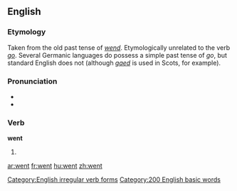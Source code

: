 ==English==

{{rank|every|think|life|131|went|back|under|same}}

===Etymology===
Taken from the old past tense of ''[[wend]]''. Etymologically unrelated to the verb ''[[go]]''. Several Germanic languages do possess a simple past tense of ''go'', but standard English does not (although ''[[gaed]]'' is used in Scots, for example).

===Pronunciation===
*{{IPA|/ˈwεnt/}}
*{{audio|en-us-went.ogg|Audio (US)}}

===Verb===
'''went'''

# {{simple past of|go}}

[[Category:English irregular verb forms]]
[[Category:200 English basic words]]

[[ar:went]]
[[fr:went]]
[[hu:went]]
[[zh:went]]